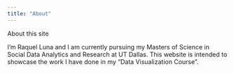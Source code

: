---
title: "About"
---

About this site

I'm Raquel Luna and I am currently pursuing my Masters of Science in Social Data Analytics and Research at UT Dallas. This website is intended to showcase the work I have done in my "Data Visualization Course".

```         
```
